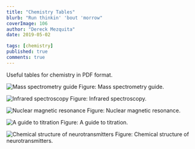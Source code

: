 ```yaml
---
title: "Chemistry Tables"
blurb: "Run thinkin' 'bout 'morrow"
coverImage: 106
author: "Dereck Mezquita"
date: 2019-05-02

tags: [chemistry]
published: true
comments: true
---
```


Useful tables for chemistry in PDF format.

![Mass spectrometry guide](/references/cheat-sheets_chemistry-tables/chem_massSpectrometry.png)
Figure: Mass spectrometry guide.

![Infrared spectroscopy](/references/cheat-sheets_chemistry-tables/chem_infraredSpectro.png)
Figure: Infrared spectroscopy.

![Nuclear magnetic resonance](/references/cheat-sheets_chemistry-tables/chem_c13NmrShifts.png)
Figure: Nuclear magnetic resonance.

![A guide to titration](/references/cheat-sheets_chemistry-tables/chem_titration.png)
Figure: A guide to titration.

![Chemical structure of neurotransmitters](/references/cheat-sheets_chemistry-tables/chem_neuroTrans.png)
Figure: Chemical structure of neurotransmitters.
